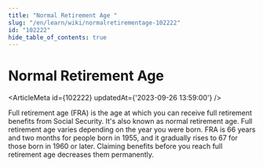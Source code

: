 ```yaml
---
title: "Normal Retirement Age "
slug: "/en/learn/wiki/normalretirementage-102222"
id: "102222"
hide_table_of_contents: true
---
```



# Normal Retirement Age 

<ArticleMeta id={102222} updatedAt={'2023-09-26 13:59:00'} />
<div className='border-solid border-b border-t-0 my-4 border-[var(--ifm-color-gray-300)]' />

Full retirement age (FRA) is the age at which you can receive full retirement benefits from Social Security. It's also known as normal retirement age. Full retirement age varies depending on the year you were born. FRA is 66 years and two months for people born in 1955, and it gradually rises to 67 for those born in 1960 or later. Claiming benefits before you reach full retirement age decreases them permanently.
